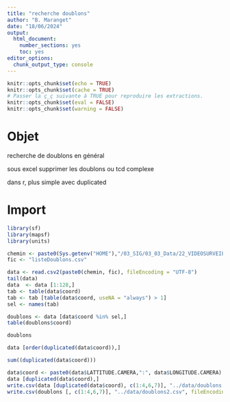 ```yaml
---
title: "recherche doublons"
author: "B. Maranget"
date: "18/06/2024"
output: 
  html_document: 
    number_sections: yes
    toc: yes
editor_options: 
  chunk_output_type: console
---
```



```r
knitr::opts_chunk$set(echo = TRUE)
knitr::opts_chunk$set(cache = TRUE)
# Passer la ç_ç suivante à TRUE pour reproduire les extractions.
knitr::opts_chunk$set(eval = FALSE)
knitr::opts_chunk$set(warning = FALSE)
```


# Objet

recherche de doublons en général

sous excel supprimer les doublons ou tcd complexe

dans r, plus simple avec duplicated

# Import

```r
library(sf)
library(mapsf)
library(units)
```


```r
chemin <- paste0(Sys.getenv("HOME"),"/03_SIG/03_03_Data/22_VIDEOSURVEILLANCE/")
fic <- "listeDoublons.csv"
```



```r
data <- read.csv2(paste0(chemin, fic), fileEncoding = "UTF-8")
tail(data)
data  <- data [1:128,]
tab <- table(data$coord)
tab <- tab [table(data$coord, useNA = "always") > 1]
sel <- names(tab)

doublons <- data [data$coord %in% sel,]
table(doublons$coord)

doublons

data [order(duplicated(data$coord)),]

sum((duplicated(data$coord)))

data$coord <- paste0(data$LATTITUDE.CAMERA,":", data$LONGITUDE.CAMERA)
data [duplicated(data$coord),]
write.csv(data [duplicated(data$coord), c(1:4,6,7)], "../data/doublons.csv", fileEncoding = "UTF-8")
write.csv(doublons [, c(1:4,6,7)], "../data/doublons2.csv", fileEncoding = "UTF-8")
```

